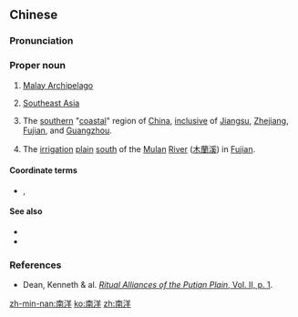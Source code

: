 ==Chinese==
{{zh-forms|[[south]]([[southern|ern]])|[[ocean]](s)<br>the{{nbsp}}[[sea]]}}

===Pronunciation===
{{zh-pron
|m=Nányáng
|c=naam4 joeng4-2,naam4 joeng4
|h=pfs=Nàm-yòng
|mn=xm,qz,tw:Lâm-iûⁿ/zz:Lâm-iôⁿ
|cat=pn
}}

===Proper noun===
{{zh-proper noun}}

# {{lb|zh|dated|_|geography}} [[Malay Archipelago]]
# {{lb|zh|dated|_|geography}} [[Southeast Asia]]
# {{lb|zh|historical|_|geography|Qing to early ROC}} The [[southern]] "[[coastal]]" region of [[China]], [[inclusive]] of [[Jiangsu]], [[Zhejiang]], [[Fujian]], and [[Guangzhou]].
# {{lb|zh|geography}} The [[irrigation]] [[plain]] [[south]] of the [[Mulan]] [[river|River]] ([[木蘭]][[溪]]) in [[Fujian]].

====Coordinate terms====
* {{sense|irrigation plain}} {{l-zh|北洋}}, {{l-zh|九里洋}}

====See also====
* {{zh-l|南陽}}
* {{zh-l|東南亞}}

===References===
* Dean, Kenneth & al. [http://cnqzu.com/library/To%20Organize/Books/Brill%20Ebooks/Brill._Handbook_of_Oriental_Studies/Brill.%20Handbook%20of%20Oriental%20Studies/Ritual_Alliances_of_the_Putian_Plain__Handbook_of_Oriental_Studies_.pdf ''Ritual Alliances of the Putian Plain'', Vol. II, p. 1].

[[zh-min-nan:南洋]]
[[ko:南洋]]
[[zh:南洋]]